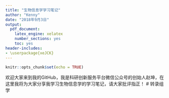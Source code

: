 ---
title: "生物信息学学习笔记"
author: "Kenny"
date: "2018年9月3日"
output: 
  pdf_document: 
    latex_engine: xelatex
    number_sections: yes
    toc: yes
header-includes:
- \userpackage{xeJCK}
---

```{r setup, include=FALSE}
knitr::opts_chunk$set(echo = TRUE)
```
欢迎大家来到我的GitHub，我是科研创新服务平台微信公众号的创始人赵坤，在这里我将为大家分享我学习生物信息学的学习笔记，请大家批评指正！
# 转录组学

